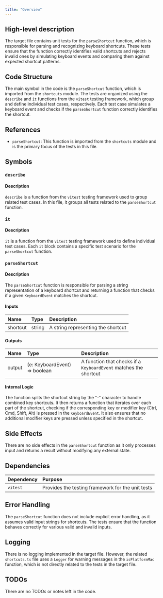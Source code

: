 ```yaml
---
title: "Overview"
---
```


## High-level description

The target file contains unit tests for the `parseShortcut` function, which is responsible for parsing and recognizing keyboard shortcuts. These tests ensure that the function correctly identifies valid shortcuts and rejects invalid ones by simulating keyboard events and comparing them against expected shortcut patterns.

## Code Structure

The main symbol in the code is the `parseShortcut` function, which is imported from the `shortcuts` module. The tests are organized using the `describe` and `it` functions from the `vitest` testing framework, which group and define individual test cases, respectively. Each test case simulates a keyboard event and checks if the `parseShortcut` function correctly identifies the shortcut.

## References

- `parseShortcut`: This function is imported from the `shortcuts` module and is the primary focus of the tests in this file.

## Symbols

### `describe`
#### Description
`describe` is a function from the `vitest` testing framework used to group related test cases. In this file, it groups all tests related to the `parseShortcut` function.

### `it`
#### Description
`it` is a function from the `vitest` testing framework used to define individual test cases. Each `it` block contains a specific test scenario for the `parseShortcut` function.

### `parseShortcut`
#### Description
The `parseShortcut` function is responsible for parsing a string representation of a keyboard shortcut and returning a function that checks if a given `KeyboardEvent` matches the shortcut.

#### Inputs
| Name     | Type   | Description                        |
|:---------|:-------|:-----------------------------------|
| shortcut | string | A string representing the shortcut |

#### Outputs
| Name   | Type                      | Description                                      |
|:-------|:--------------------------|:-------------------------------------------------|
| output | (e: KeyboardEvent) =&gt; boolean | A function that checks if a `KeyboardEvent` matches the shortcut |

#### Internal Logic
The function splits the shortcut string by the "-" character to handle combined key shortcuts. It then returns a function that iterates over each part of the shortcut, checking if the corresponding key or modifier key (Ctrl, Cmd, Shift, Alt) is pressed in the `KeyboardEvent`. It also ensures that no additional modifier keys are pressed unless specified in the shortcut.

## Side Effects

There are no side effects in the `parseShortcut` function as it only processes input and returns a result without modifying any external state.

## Dependencies

| Dependency | Purpose                                      |
|:-----------|:---------------------------------------------|
| `vitest`   | Provides the testing framework for the unit tests |

## Error Handling

The `parseShortcut` function does not include explicit error handling, as it assumes valid input strings for shortcuts. The tests ensure that the function behaves correctly for various valid and invalid inputs.

## Logging

There is no logging implemented in the target file. However, the related `shortcuts.ts` file uses a `Logger` for warning messages in the `isPlatformMac` function, which is not directly related to the tests in the target file.

## TODOs

There are no TODOs or notes left in the code.